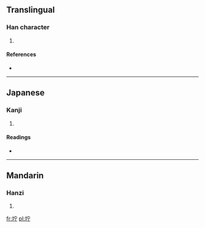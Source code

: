 ==Translingual==

===Han character===
{{Han char|rn=32|rad=土|as=05|sn=8|four=|canj=土十一弓 (GJMN)}}

# {{defn|Han|sort=土05}}

====References====
* {{Han ref|kx=0227.120|dkj=05008|dj=0462.280|hdz=10435.030|uh=577E|ud=22398}}

----

==Japanese==

===Kanji===
{{ja-kanji|grade=|rs=土05}}

# {{defn|Japanese|sort=土05}}

====Readings====
* {{ja-readings|on=[[ちょ]] (cho), [[じょ]] (jo)|kun=}}

----

==Mandarin==

===Hanzi===
{{cmn-hanzi|pin=[[zhù]] ([[zhu4]])|wg=chu<sup>4</sup>}}

# {{defn|Mandarin|sort=土05}}

[[fr:坾]]
[[pl:坾]]